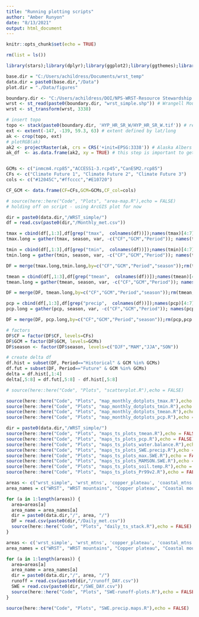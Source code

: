 ```yaml
---
title: "Running plotting scripts"
author: "Amber Runyon"
date: "8/13/2021"
output: html_document
---
```


```r
knitr::opts_chunk$set(echo = TRUE)
```

```r
rm(list = ls())

library(stars);library(dplyr);library(ggplot2);library(ggthemes);library(viridis);library(here);library(ggrepel);library(rlang);library(units); library(tidyr); library(lemon);library(ggpubr);library(gridExtra);library(grid); library(gtable); library(lubridate);library(raster)

base.dir = "C:/Users/achildress/Documents/wrst_temp"
data.dir = paste0(base.dir,"/Data")
plot.dir = "./Data/figures"

boundary.dir <- "C:/Users/achildress/DOI/NPS-WRST-Resource Stewardship Strategy - Climate/3.0 Climate futures development (Summer 2021)/Data/Boundary_shapefiles/"
wrst <- st_read(paste0(boundary.dir, "wrst_simple.shp")) # Wrangell Mountains
wrst <- st_transform(wrst, 3338)

# insert topo
topo <- stack(paste0(boundary.dir, 'HYP_HR_SR_W/HYP_HR_SR_W.tif')) # read in as stack so can see RBG layers
ext <- extent(-147, -139, 59.3, 63) # extent defined by lat/long
ak <- crop(topo, ext)
# plotRGB(ak)
ak2 <- projectRaster(ak, crs = CRS('+init=EPSG:3338')) # Alaska Albers 
ak_df  <- as.data.frame(ak2, xy = TRUE) # this step is important to get it to plot in ggplot


GCMs <- c("inmcm4.rcp85","ACCESS1-3.rcp45","CanESM2.rcp85")
CFs <- c("Climate Future 1", "Climate Future 2", "Climate Future 3")
cols <- c("#12045C","#ffcccc","#E10720")

CF_GCM <- data.frame(CF=CFs,GCM=GCMs,CF_col=cols)
```

```r
# source(here::here("Code", "Plots", "area-map.R"),echo = FALSE)
# holding off on script - using ArcGIS plot for now
```

```r
dir = paste0(data.dir,"/WRST_simple/")
df = read.csv(paste0(dir,"/Monthly_met.csv"))

tmax = cbind(df[,1:3],df[grep("tmax",  colnames(df))]);names(tmax)[4:7] = gsub("\\..*","",names(tmax[,4:7]))
tmax.long = gather(tmax, season, var, -c("CF","GCM","Period")); names(tmax.long)[5]="tmax"

tmin = cbind(df[,1:3],df[grep("tmin",  colnames(df))]);names(tmin)[4:7] = gsub("\\..*","",names(tmin[,4:7]))
tmin.long = gather(tmin, season, var, -c("CF","GCM","Period")); names(tmin.long)[5]="tmin"

DF = merge(tmax.long,tmin.long,by=c("CF","GCM","Period","season"));rm(tmax,tmax.long,tmin,tmin.long)

tmean = cbind(df[,1:3],df[grep("tmean",  colnames(df))]);names(tmean)[4:7] = gsub("\\..*","",names(tmean[,4:7]))
tmean.long = gather(tmean, season, var, -c("CF","GCM","Period")); names(tmean.long)[5]="tmean"

DF = merge(DF, tmean.long,by=c("CF","GCM","Period","season"));rm(tmean,tmean.long)

pcp = cbind(df[,1:3],df[grep("precip",  colnames(df))]);names(pcp)[4:7] = gsub("\\..*","",names(pcp[,4:7]))
pcp.long = gather(pcp, season, var, -c("CF","GCM","Period")); names(pcp.long)[5]="pcp"

DF = merge(DF, pcp.long,by=c("CF","GCM","Period","season"));rm(pcp,pcp.long)

# factors
DF$CF = factor(DF$CF, levels=CFs)
DF$GCM = factor(DF$GCM, levels=GCMs)
DF$season <- factor(DF$season, levels=c("DJF","MAM","JJA","SON"))

# create delta df
df.hist = subset(DF, Period=="Historical" & GCM %in% GCMs)
df.fut = subset(DF, Period=="Future" & GCM %in% GCMs)
delta = df.hist[,1:4]
delta[,5:8] = df.fut[,5:8] - df.hist[,5:8]

# source(here::here("Code", "Plots", "scatterplot.R"),echo = FALSE) 
```

```r

source(here::here("Code", "Plots", "map_monthly_dotplots_tmax.R"),echo = FALSE)
source(here::here("Code", "Plots", "map_monthly_dotplots_tmin.R"),echo = FALSE)
source(here::here("Code", "Plots", "map_monthly_dotplots_tmean.R"),echo = FALSE)
source(here::here("Code", "Plots", "map_monthly_dotplots_pcp.R"),echo = FALSE)

```

```r
dir = paste0(data.dir,"/WRST_simple/")
source(here::here("Code", "Plots", "maps_ts_plots_tmean.R"),echo = FALSE)
source(here::here("Code", "Plots", "maps_ts_plots_pcp.R"),echo = FALSE)
source(here::here("Code", "Plots", "maps_ts_plots_water.balance.R"),echo = FALSE)
source(here::here("Code", "Plots", "maps_ts_plots_SWE.precip.R"),echo = FALSE)
source(here::here("Code", "Plots", "maps_ts_plots_max.SWE.R"),echo = FALSE)
source(here::here("Code", "Plots", "maps_ts_plots_MAMSON.SWE.R"),echo = FALSE)
source(here::here("Code", "Plots", "maps_ts_plots_soil.temp.R"),echo = FALSE)
source(here::here("Code", "Plots", "maps_ts_plots_Pr99v2.R"),echo = FALSE)

```

``` r
areas <- c("wrst_simple", 'wrst_mtns', 'copper_plateau', 'coastal_mtns', 'eastern_coast')
area_names = c("WRST", "WRST mountains", "Copper plateau", "Coastal mountains", "eastern coast")

for (a in 1:length(areas)) {
  area=areas[a]
  area_name = area_names[a]
  dir = paste0(data.dir,"/", area, "/")
  DF = read.csv(paste0(dir,"/Daily_met.csv"))
  source(here::here("Code", "Plots", "daily_ts_stack.R"),echo = FALSE)
}

```

```r
areas <- c('wrst_simple', 'wrst_mtns', 'copper_plateau', 'coastal_mtns', 'eastern_coast')
area_names = c("WRST", "WRST mountains", "Copper plateau", "Coastal mountains", "eastern coast")

for (a in 1:length(areas)) {
  area=areas[a]
  area_name = area_names[a]
  dir = paste0(data.dir,"/", area, "/")
  runoff = read.csv(paste0(dir,"/runoff_DAY.csv"))
  SWE = read.csv(paste0(dir,"/SWE_DAY.csv"))
  source(here::here("Code", "Plots", "SWE-runoff-plots.R"),echo = FALSE)
}

```

```r
source(here::here("Code", "Plots", "SWE.precip.maps.R"),echo = FALSE)
```
